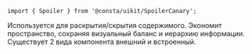 
```tsx
import { Spoiler } from '@consta/uikit/SpoilerCanary';
```

Используется для раскрытия/скрытия содержимого. Экономит пространство, сохраняя визуальный баланс и иерархию информации. Существует 2 вида компонента внешний и встроенный.

<SpoilerExampleBasic />
